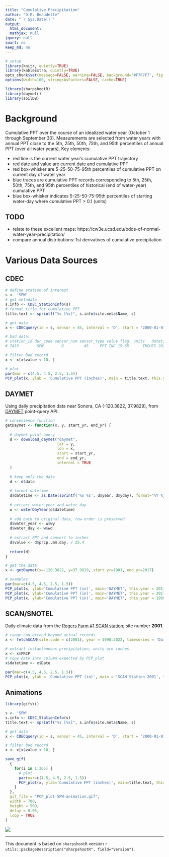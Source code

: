 ```yaml
---
title: "Cumulative Precipitation"
author: "D.E. Beaudette"
date: "`r Sys.Date()`"
output:
  html_document:
  mathjax: null
jquery: null
smart: no
keep_md: no
---
```


```r
# setup
library(knitr, quietly=TRUE)
library(kableExtra, quietly=TRUE)
opts_chunk$set(message=FALSE, warning=FALSE, background='#F7F7F7', fig.align='center', fig.retina=2, dev='svglite', tidy=FALSE, verbose=FALSE)
options(width=100, stringsAsFactors=FALSE, cache=TRUE)
```

```r
library(sharpshootR)
library(daymetr)
library(soilDB)
```


# Background
Cumulative PPT over the course of an idealized water year (October 1 through September 30). Measurements are selected from water years with annual PPT close to the 5th, 25th, 50th, 75th, and 95th percentiles of annual PPT (over all water years). Key elements:

* red line is the current water year's cumulative PPT trajectory
* red date and value are current date and cumulative PPT
* red box-whisker are 5-25-50-75-95th percentiles of cumulative PPT on current day of water year
* blue traces are cumulative PPT records corresponding to 5th, 25th, 50th, 75th, and 95th percentiles of historical (end of water-year) cumulative PPT
* blue box-whisker indicates 5-25-50-75-95th percentiles of starting water-day where cumulative PPT > 0.1 (units)

## TODO

* relate to these excellent maps: https://cw3e.ucsd.edu/odds-of-normal-water-year-precipitation/
* compare annual distributions: 1st derivatives of cumulative precipitation



# Various Data Sources

## CDEC
```r
# define station of interest
s <- 'SPW'
# get metadata
s.info <- CDEC_StationInfo(s)
# format title for cumulative PPT
title.text <- sprintf("%s [%s]", s.info$site.meta$Name, s)

# get data
x <- CDECquery(id = s, sensor = 45, interval = 'D', start = '2000-01-01', end = '2030-01-01')

# bad data:
# station_id dur_code sensor_num sensor_type value flag  units   datetime year month water_year water_day
# 7419        SPW        D         45     PPT INC 15.65      INCHES 2020-04-23 2020 April       2020       206

# filter bad record
x <- x[x$value < 10, ]

# plot
par(mar = c(4.5, 4.5, 2.5, 1.5))
PCP_plot(x, ylab = 'Cumulative PPT (inches)', main = title.text, this.year = 2023)
```


## DAYMET
Using daily precipitation data near Sonora, CA (-120.3822, 37.9829), from [DAYMET](https://daymet.ornl.gov/) point-query API.
```r
# convenience function
getDaymet <- function(x, y, start_yr, end_yr) {
  
  # daymet point query
  d <- download_daymet("daymet",
                       lat = y,
                       lon = x,
                       start = start_yr,
                       end = end_yr,
                       internal = TRUE
  )
  
  # keep only the data
  d <- d$data
  
  # format datetime
  d$datetime <- as.Date(sprintf('%s %s', d$year, d$yday), format="%Y %j")
  
  # extract water year and water day
  w <- waterDayYear(d$datetime)
  
  # add back to original data, row-order is preserved
  d$water_year <- w$wy
  d$water_day <- w$wd
  
  # extract PPT and convert to inches
  d$value <- d$prcp..mm.day. / 25.4
  
  return(d)
}

# get the data
x <- getDaymet(x=-120.3822, y=37.9829, start_yr=1981, end_yr=2017)

# examples
par(mar=c(4.5, 4.5, 2.5, 1.5))
PCP_plot(x, ylab='Cumulative PPT (in)', main='DAYMET', this.year = 2017)
PCP_plot(x, ylab='Cumulative PPT (in)', main='DAYMET', this.year = 2017, this.day=50)
PCP_plot(x, ylab='Cumulative PPT (in)', main='DAYMET', this.year = 1999, this.day = 100)
```

## SCAN/SNOTEL
Daily climate data from the [Rogers Farm #1 SCAN station](https://wcc.sc.egov.usda.gov/nwcc/site?sitenum=2001); site number **2001**.
```r
# range can extend beyond actual records
x <- fetchSCAN(site.code = c(2001), year = 1990:2022, timeseries = 'Daily')

# extract instantaneous precipitation, units are inches 
x <- x$PRCP
# copy date into column expected by PCP_plot
x$datetime <- x$Date

par(mar=c(4.5, 4.5, 2.5, 1.5))
PCP_plot(x, ylab = 'Cumulative PPT (in)', main = 'SCAN Station 2001', this.year = 2022, this.day = 300)
```

## Animations

```r
library(gifski)

s <- 'SPW'
s.info <- CDEC_StationInfo(s)
title.text <- sprintf("%s [%s]", s.info$site.meta$Name, s)

# get data
x <- CDECquery(id = s, sensor = 45, interval = 'D', start = '2000-01-01', end = '2030-01-01')

# filter bad record
x <- x[x$value < 10, ]

save_gif(
  {
    for(i in 1:365) {
      # plot
      par(mar=c(4.5, 4.5, 2.5, 1.5))
      PCP_plot(x, ylab='Cumulative PPT (inches)', main=title.text, this.year = 2005, this.day = i)
    }
  },
  gif_file = "PCP_plot-SPW-animation.gif",
  width = 700,
  height = 500,
  delay = 0.05,
  loop = TRUE
)

```

![](PCP_plot-SPW-animation.gif)

----------------------------
This document is based on `sharpshootR` version `r utils::packageDescription("sharpshootR", field="Version")`.


